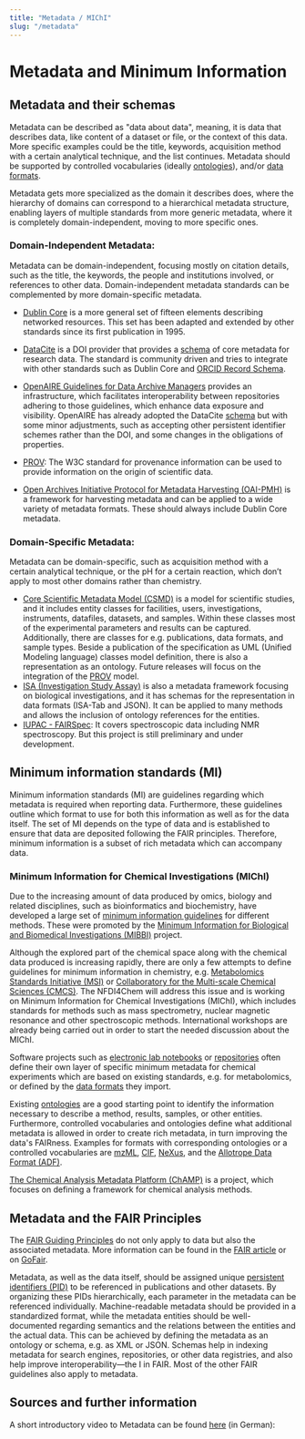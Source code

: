 ```yaml
---
title: "Metadata / MIChI"
slug: "/metadata"
---
```


# Metadata and Minimum Information

## Metadata and their schemas
Metadata can be described as "data about data", meaning, it is data that describes data, like content of a dataset or file, or the context of this data.
More specific examples could be the title, keywords, acquisition method with a certain analytical technique, and the list continues. Metadata should be supported by controlled vocabularies (ideally [ontologies](20_ontology.mdx)), and/or [data formats](40_format_standards.mdx).

Metadata gets more specialized as the domain it describes does, where the hierarchy of domains can correspond to a hierarchical metadata structure, enabling layers of multiple standards from more generic metadata, where it is completely domain-independent, moving to more specific ones. 

### Domain-Independent Metadata:
Metadata can be domain-independent, focusing mostly on citation details, such as the title, the keywords, the people and institutions involved, or references to other data. Domain-independent metadata standards can be complemented by more domain-specific metadata.

* [Dublin Core](https://www.dublincore.org/specifications/dublin-core/dces/) is a more general set of fifteen elements describing networked resources. This set has been adapted and extended by other standards since its first publication in 1995.

* [DataCite](https://datacite.org/)  is a DOI provider that provides a [schema](https://schema.datacite.org/) of core metadata for research data. The standard is community driven and tries to integrate with other standards such as Dublin Core and [ORCID Record Schema](https://info.orcid.org/documentation/integration-guide/orcid-record/).
* [OpenAIRE Guidelines for Data Archive Managers](https://guidelines.openaire.eu/en/latest/) provides an infrastructure, which facilitates interoperability between repositories adhering to those guidelines, which enhance data exposure and visibility. OpenAIRE has already adopted the DataCite [schema](https://schema.datacite.org/) but with some minor adjustments, such as accepting other persistent identifier schemes rather than the DOI, and some changes in the obligations of properties.
* [PROV](https://www.w3.org/TR/prov-overview/): The W3C standard for provenance information can be used to provide information on the origin of scientific data.
* [Open Archives Initiative Protocol for Metadata Harvesting (OAI-PMH)](http://www.openarchives.org/OAI/openarchivesprotocol.html) is a framework for harvesting metadata and can be applied to a wide variety of metadata formats. These should always include Dublin Core metadata.

### Domain-Specific Metadata:
Metadata can be domain-specific, such as acquisition method with a certain analytical technique, or the pH for a certain reaction, which don’t apply to most other domains rather than chemistry.

* [Core Scientific Metadata Model (CSMD)](http://icatproject-contrib.github.io/CSMD/) is a model for scientific studies, and it includes entity classes for facilities, users, investigations, instruments, datafiles, datasets, and samples. Within these classes most of the experimental parameters and results can be captured. Additionally, there are classes for e.g. publications, data formats, and sample types. Beside a publication of the specification as UML (Unified Modeling language) classes model definition, there is also a representation as an ontology. Future releases will focus on the integration of the [PROV](https://www.w3.org/TR/prov-overview/) model.
* [ISA (Investigation Study Assay)](https://isa-specs.readthedocs.io/en/latest/index.html) is also a metadata framework focusing on biological investigations, and it has schemas for the representation in data formats (ISA-Tab and JSON). It can be applied to many methods and allows the inclusion of ontology references for the entities.
* [IUPAC - FAIRSpec](https://github.com/IUPAC/IUPAC-FAIRSpec): It covers spectroscopic data including NMR spectroscopy. But this project is still preliminary and under development.

## Minimum information standards (MI)
Minimum information standards (MI) are guidelines regarding which metadata is required when reporting data. Furthermore, these guidelines outline which format to use for both this information as well as for the data itself. The set of MI depends on the type of data and is established to ensure that data are deposited following the FAIR principles. Therefore, minimum information is a subset of rich metadata which can accompany data.

### Minimum Information for Chemical Investigations (MIChI)
Due to the increasing amount of data produced by omics, biology and related disciplines, such as bioinformatics and biochemistry, have developed a large set of [minimum information guidelines](https://fairsharing.org/search/?q=minimum+information) for  different methods. These were promoted by the [Minimum Information for Biological and Biomedical Investigations (MIBBI)](https://doi.org/10.1038/nbt.1411) project.

Although the explored part of the chemical space along with the chemical data produced is increasing rapidly, there are only a few attempts to define guidelines for minimum information in chemistry, e.g. [Metabolomics Standards Initiative (MSI)](https://dx.doi.org/10.1007%2Fs11306-007-0082-2) or [Collaboratory for the Multi-scale Chemical Sciences (CMCS)](https://www.researchgate.net/publication/228602526_Metadata_in_the_collaboratory_for_multi-scale_chemical_science). The NFDI4Chem will address this issue and is working on Minimum Information for Chemical Investigations (MIChI), which includes standards for methods such as mass spectrometry, nuclear magnetic resonance and other spectroscopic methods. International workshops are already being carried out in order to start the needed discussion about the MIChI.

Software projects such as [electronic lab notebooks](10_eln.mdx) or [repositories](20_repositories.mdx) often define their own layer of specific minimum metadata for chemical experiments which are based on existing standards, e.g. for metabolomics, or defined by the [data formats](40_format_standards.mdx) they import.

Existing [ontologies](20_ontology.mdx) are a good starting point to identify the information necessary to describe a method, results, samples, or other entities. Furthermore, controlled vocabularies and ontologies define what additional metadata is allowed in order to create rich metadata, in turn improving the data's FAIRness. Examples for formats with corresponding ontologies or a controlled vocabularies are [mzML](https://www.psidev.info/mzML), [CIF](https://www.iucr.org/resources/cif), [NeXus](https://www.nexusformat.org/),
and the
[Allotrope Data Format (ADF)](https://docs.allotrope.org/Allotrope%20Data%20Format.html).

[The Chemical Analysis Metadata Platform (ChAMP)](https://champ.stuchalk.domains.unf.edu/) is a project, which focuses on defining a framework for chemical analysis methods.

## Metadata and the FAIR Principles
The [FAIR Guiding Principles](https://doi.org/10.1038/sdata.2016.18) do not only apply to data but also the associated metadata. More information can be found in the [FAIR article](01_fair.mdx) or on [GoFair](https://www.go-fair.org/how-to-go-fair/).

Metadata, as well as the data itself, should be assigned unique [persistent identifiers (PID)](100_pid.mdx) to be referenced in publications and other datasets. By organizing these PIDs hierarchically, each parameter in the metadata can be referenced individually.
Machine-readable metadata should be provided in a standardized format, while the metadata entities should be well-documented regarding semantics and the relations between the entities and the actual data. This can be achieved by defining the metadata as an ontology or schema, e.g. as XML or JSON. Schemas help in indexing metadata for search engines, repositories, or other data registries, and also help improve interoperability—the I in FAIR. Most of the other FAIR guidelines also apply to metadata.


## Sources and further information
A short introductory video to Metadata can be found [here](https://www.youtube.com/embed/TnpDnflK66I) (in German):

